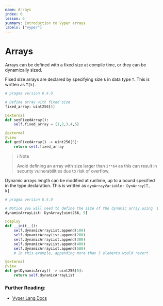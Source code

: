 ```yaml
---
name: Arrays
index: 6
lesson: 6
summary: Introduction to Vyper arrays
labels: ["vyper"]
---
```


# Arrays

Arrays can be defined with a fixed size at compile time, or they can be dynamically sized.

Fixed size arrays are declared by specifying size `k` in data type `T`. This is written as `T[k]`.

```python
# pragma version 0.4.0

# Define array with fixed size
fixed_array: uint256[5]

@external
def setFixedArray():
    self.fixed_array = [1,2,3,4,5]

@external
@view
def getFixedArray() -> uint256[5]:
    return self.fixed_array
```

> ℹ️ Note
>
> Avoid defining an array with size larger than `2**64` as this can result in security vulnerabilities due to risk of overflow.

Dynamic arrays length can be modified at runtime, up to a bound specified in the type declaration. This is written as `dynArrayVariable: DynArray[T, k]`.

```python
# pragma version 0.4.0

# Notice you will need to define the size of the dynamic array using `DynArray` keyword
dynamicArrayList: DynArray[uint256, 5]

@deploy
def __init__():
    self.dynamicArrayList.append(100)
    self.dynamicArrayList.append(200)
    self.dynamicArrayList.append(300)
    self.dynamicArrayList.append(400)
    self.dynamicArrayList.append(500)
    # In this example, appending more than 5 elements would revert

@external
@view
def getDynamicArray() -> uint256[5]:
    return self.dynamicArrayList
```

### Further Reading:

- [Vyper Lang Docs](https://docs.vyperlang.org/en/stable/types.html#fixed-size-lists)
